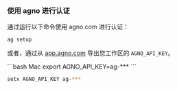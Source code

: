 ### 使用 agno 进行认证

通过运行以下命令使用 agno.com 进行认证：

```shell
ag setup
```

或者，通过从 [app.agno.com](https://app.agno.com/settings) 导出您工作区的 `AGNO_API_KEY`。

<CodeGroup>
```bash Mac
export AGNO_API_KEY=ag-***
```

```bash Windows
setx AGNO_API_KEY ag-***
```
</CodeGroup>